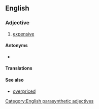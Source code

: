 ==English==

===Adjective===
{{en-adj|head=[[high]]-[[price]]d|higher-priced|sup=highest-priced}}

# [[expensive]]

====Antonyms====
* {{l|en|low-priced}}

====Translations====
{{trans-see|expensive}}

====See also====
*[[overpriced]]

[[Category:English parasynthetic adjectives]]